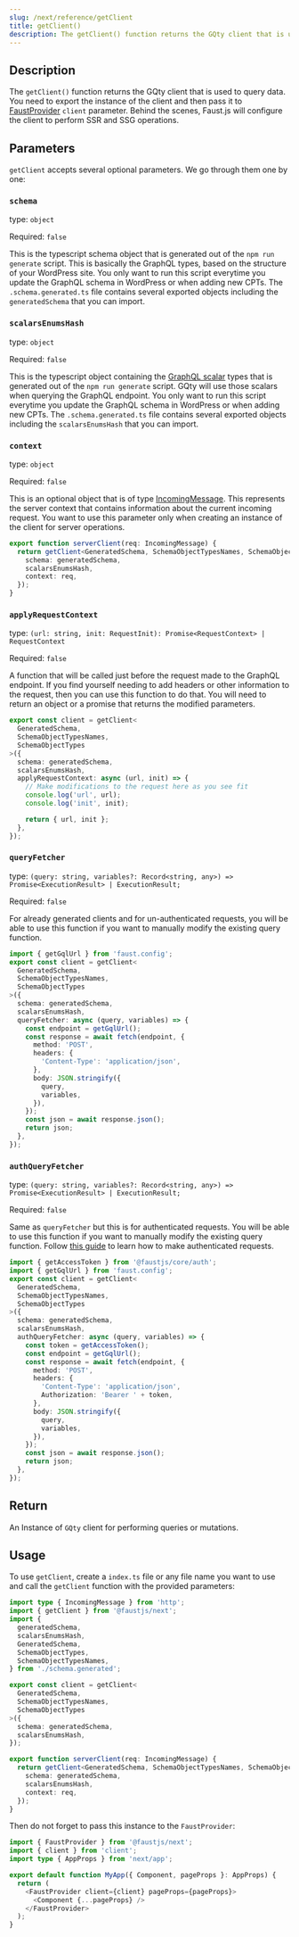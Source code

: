 ```yaml
---
slug: /next/reference/getClient
title: getClient()
description: The getClient() function returns the GQty client that is used to query data.
---
```


## Description

The `getClient()` function returns the GQty client that is used to query data.
You need to export the instance of the client and then pass it to [FaustProvider](/docs/next/reference/faust-provider) `client` parameter.
Behind the scenes, Faust.js will configure the client to perform SSR and SSG operations.

## Parameters

`getClient` accepts several optional parameters. We go through them one by one:

### `schema`

type: `object`

Required: `false`

This is the typescript schema object that is generated out of the `npm run generate` script. This is basically the GraphQL types, based on the structure of your WordPress site.
You only want to run this script everytime you update the GraphQL schema in WordPress or when adding new CPTs.
The `.schema.generated.ts` file contains several exported objects including the `generatedSchema` that you can import.

### `scalarsEnumsHash`

type: `object`

Required: `false`

This is the typescript object containing the [GraphQL scalar](https://graphql.org/learn/schema/) types that is generated out of the `npm run generate` script. GQty will use those scalars when querying the GraphQL endpoint.
You only want to run this script everytime you update the GraphQL schema in WordPress or when adding new CPTs.
The `.schema.generated.ts` file contains several exported objects including the `scalarsEnumsHash` that you can import.

### `context`

type: `object`

Required: `false`

This is an optional object that is of type [IncomingMessage](https://nodejs.org/api/http.html#class-httpincomingmessage).
This represents the server context that contains information about the current incoming request.
You want to use this parameter only when creating an instance of the client for server operations.

```ts
export function serverClient(req: IncomingMessage) {
  return getClient<GeneratedSchema, SchemaObjectTypesNames, SchemaObjectTypes>({
    schema: generatedSchema,
    scalarsEnumsHash,
    context: req,
  });
}
```

### `applyRequestContext`

type: `(url: string, init: RequestInit): Promise<RequestContext> | RequestContext`

Required: `false`

A function that will be called just before the request made to the GraphQL endpoint. If you find yourself needing to add headers or other information to the request,
then you can use this function to do that. You will need to return an object or a promise that returns the modified parameters.

```ts
export const client = getClient<
  GeneratedSchema,
  SchemaObjectTypesNames,
  SchemaObjectTypes
>({
  schema: generatedSchema,
  scalarsEnumsHash,
  applyRequestContext: async (url, init) => {
    // Make modifications to the request here as you see fit
    console.log('url', url);
    console.log('init', init);

    return { url, init };
  },
});
```

### `queryFetcher`

type: `(query: string, variables?: Record<string, any>) => Promise<ExecutionResult> | ExecutionResult;`

Required: `false`

For already generated clients and for un-authenticated requests, you will be able to use this function if you want to manually modify the existing query function.

```ts
import { getGqlUrl } from 'faust.config';
export const client = getClient<
  GeneratedSchema,
  SchemaObjectTypesNames,
  SchemaObjectTypes
>({
  schema: generatedSchema,
  scalarsEnumsHash,
  queryFetcher: async (query, variables) => {
    const endpoint = getGqlUrl();
    const response = await fetch(endpoint, {
      method: 'POST',
      headers: {
        'Content-Type': 'application/json',
      },
      body: JSON.stringify({
        query,
        variables,
      }),
    });
    const json = await response.json();
    return json;
  },
});
```

### `authQueryFetcher`

type: `(query: string, variables?: Record<string, any>) => Promise<ExecutionResult> | ExecutionResult;`

Required: `false`

Same as `queryFetcher` but this is for authenticated requests. You will be able to use this function if you want to manually modify the existing query function. Follow [this guide](/docs/next/guides/auth#making-authenticated-requests) to learn how to make authenticated requests.

```ts
import { getAccessToken } from '@faustjs/core/auth';
import { getGqlUrl } from 'faust.config';
export const client = getClient<
  GeneratedSchema,
  SchemaObjectTypesNames,
  SchemaObjectTypes
>({
  schema: generatedSchema,
  scalarsEnumsHash,
  authQueryFetcher: async (query, variables) => {
    const token = getAccessToken();
    const endpoint = getGqlUrl();
    const response = await fetch(endpoint, {
      method: 'POST',
      headers: {
        'Content-Type': 'application/json',
        Authorization: 'Bearer ' + token,
      },
      body: JSON.stringify({
        query,
        variables,
      }),
    });
    const json = await response.json();
    return json;
  },
});
```

## Return

An Instance of `GQty` client for performing queries or mutations.

## Usage

To use `getClient`, create a `index.ts` file or any file name you want to use and call the `getClient` function with the provided parameters:

```ts title="src/client/index.ts"
import type { IncomingMessage } from 'http';
import { getClient } from '@faustjs/next';
import {
  generatedSchema,
  scalarsEnumsHash,
  GeneratedSchema,
  SchemaObjectTypes,
  SchemaObjectTypesNames,
} from './schema.generated';

export const client = getClient<
  GeneratedSchema,
  SchemaObjectTypesNames,
  SchemaObjectTypes
>({
  schema: generatedSchema,
  scalarsEnumsHash,
});

export function serverClient(req: IncomingMessage) {
  return getClient<GeneratedSchema, SchemaObjectTypesNames, SchemaObjectTypes>({
    schema: generatedSchema,
    scalarsEnumsHash,
    context: req,
  });
}
```

Then do not forget to pass this instance to the `FaustProvider`:

```ts title=_app.tsx
import { FaustProvider } from '@faustjs/next';
import { client } from 'client';
import type { AppProps } from 'next/app';

export default function MyApp({ Component, pageProps }: AppProps) {
  return (
    <FaustProvider client={client} pageProps={pageProps}>
      <Component {...pageProps} />
    </FaustProvider>
  );
}
```

